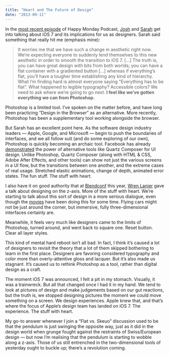 ```yaml
---
title: "Heart and The Future of Design"
date: "2013-09-11"
---
```


In the
[most recent episode](http://www.happymondaypodcast.com/episodes/sarah-josh2) of
Happy Monday Podcast, [Josh](https://twitter.com/joshlong) and
[Sarah](https://twitter.com/sazzy) get into talking about iOS 7 and its
implications for us as designers. Sarah said something that really hit me
(emphasis mine):

> It worries me that we have such a change in aesthetic right now. We’re
> expecting everyone to suddenly lend themselves to this new aesthetic in order
> to smooth the transition to iOS 7. [...] The truth is, you can have great
> design with bits from both worlds; you can have a flat container with a
> gradiented button [...] whereas if everything’s flat, you’ll have a tougher
> time establishing any kind of hierarchy. What I’m finding hard is almost
> everyone saying “Everything has to be flat”. What happened to legible
> typography? Accessible colors? We need to ask where we’re going to go next.
> **I feel like we’ve gotten everything we can from Photoshop.**

Photoshop is a limited tool. I’ve spoken on the matter before, and have long
been practicing “Design in the Browser” as an alternative. More recently,
Photoshop has been a supplementary tool working alongside the browser.

But Sarah has an excellent point here. As the software design industry leaders —
Apple, Google, and Microsoft — begin to push the boundaries of interfaces, and
we all follow suit (and do some exploring of our own), Photoshop is quickly
becoming an archaic tool. Facebook has already
[demonstrated](https://vimeo.com/68749840) the power of alternative tools like
Quartz Composer for UI design. Unlike Photoshop, Quartz Composer (along with
HTML & CSS, Adobe After Effects, and other tools) can show not just the various
screens in a UI flow, but the transitions between one another, and the extreme
cases of real usage. Stretched elastic animations, change of depth, animated
error states. The fun stuff. The stuff with heart.

I also have it on good authority that at [Blendconf](http://www.blendconf.com)
this year, [Wren Lanier](https://twitter.com/heywren) gave a talk about
designing on the z-axis. More of the stuff with heart. We’re starting to talk
about this sort of design in a more serious dialogue, even though the
[movies](http://cargocollective.com/jayse/Avengers) have been doing this for
some time. Flying cars might not be just around the corner, but immersive, fully
three-dimensional interfaces certainly are.

Meanwhile, it feels very much like designers came to the limits of Photoshop,
turned around, and went back to square one. Reset button. Clear all layer
styles.

This kind of mental hard reboot isn’t all bad. In fact, I think it’s caused a
lot of designers to revisit the theory that a lot of them skipped bothering to
learn in the first place. Designers are favoring considered typography and color
more than overly-attentive gloss and lacquer. But it’s also made us stagnant.
It’s caused us to rethink Photoshop as a tool, rather than digital design as a
craft.

The moment iOS 7 was announced, I felt a pit in my stomach. Visually, it was a
trainwreck. But all that changed once I had it in my hand. We tend to look at
pictures of design and make judgements based on our gut reactions, but the truth
is, we stopped designing pictures the moment we could move something on a
screen. We design experiences. Apple knew that, and that’s where the focus of
Apple’s design team has landed on iOS 7. The experience. The stuff with heart.

My go-to answer whenever I join a “Flat vs. Skeuo” discussion used to be that
the pendulum is just swinging the opposite way, just as it did in the design
world when grunge fought against the restraints of Swiss/European design — but
now I’m realising that the pendulum is starting to wobble along a z-axis. Those
of us still entrenched in the two-dimensional tools of yesterday ought to buckle
up; there’s a revolution coming.
